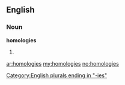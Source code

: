 ==English==

===Noun===
'''homologies'''

# {{plural of|[[homology]]}}

[[Category:English plurals ending in "-ies"]]

[[ar:homologies]]
[[my:homologies]]
[[no:homologies]]